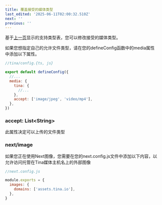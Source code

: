 ```yaml
---
title: 覆盖接受的媒体类型
last_edited: '2025-06-11T02:00:32.510Z'
next: ''
previous: ''
---
```


基于[上一页](/docs/reference/media/repo-based)显示的支持类型表，您可以修改接受的媒体类型。

如果您想指定自己的允许文件类型，请在您的defineConfig函数中的media属性中添加以下属性。

```javascript
//tina/config.{ts, js}

export default defineConfig({
  //...
  media: {
    tina: {
      //...
    },
    accept: ['image/jpeg', 'video/mp4'],
  },
})
```

### accept: List\<String>

此属性决定可以上传的文件类型

### next/image

如果您正在使用Next图像，您需要在您的next.config.js文件中添加以下内容，以允许访问托管在Tina媒体主机名上的外部图像

```javascript
//next.config.js

module.exports = {
  images: {
    domains: ['assets.tina.io'],
  },
}
```